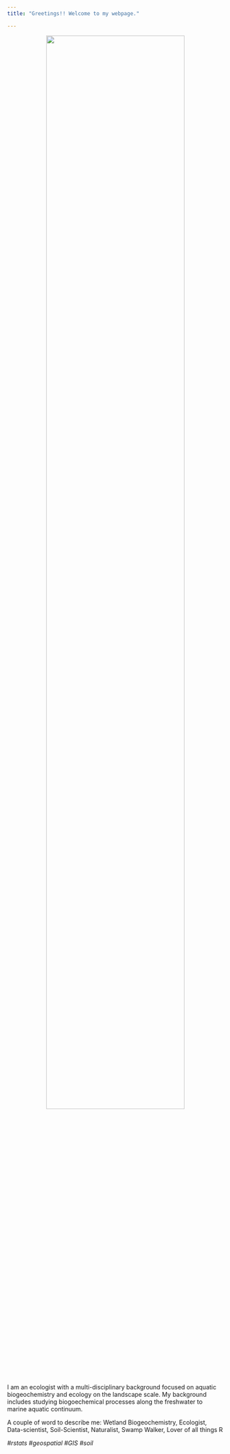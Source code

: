```yaml
---
title: "Greetings!! Welcome to my webpage."

---
```


<!--
![](images/CREW_marsh_lansdcape.jpg)
--->

<center><div><img src="D:/_GitHub/SwampThingPaul.github.io/images/CREW_marsh_lansdcape.jpg" width="80%"></div></center>

I am an ecologist with a multi-disciplinary background focused on aquatic biogeochemistry and ecology on the landscape scale. My background includes studying biogoechemical processes along the freshwater to marine aquatic continuum. 

A couple of word to describe me: Wetland Biogeochemistry, Ecologist, Data-scientist, Soil-Scientist, Naturalist, Swamp Walker, Lover of all things R

_#rstats_ _#geospatial_ _#GIS_ _#soil_
